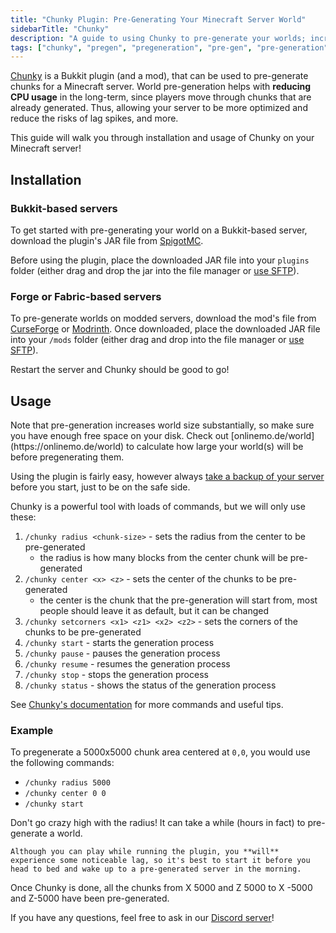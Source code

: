 ---
title: "Chunky Plugin: Pre-Generating Your Minecraft Server World"
sidebarTitle: "Chunky"
description: "A guide to using Chunky to pre-generate your worlds; increase performance and reduce server lag."
tags: ["chunky", "pregen", "pregeneration", "pre-gen", "pre-generation", "performance", "lag", "minecraft", "minecraft server", "optimize server", "plugin", "mod"]
---

[Chunky](https://github.com/pop4959/Chunky) is a Bukkit plugin (and a mod), that
can be used to pre-generate chunks for a Minecraft server. World
pre-generation helps with **reducing CPU usage** in the long-term, since players
move through chunks that are already generated. Thus, allowing your server to be more optimized and reduce the risks of lag spikes, and more.

This guide will walk you through installation and usage of Chunky on your Minecraft server!

## Installation

### Bukkit-based servers

To get started with pre-generating your world on a Bukkit-based server, download the plugin's JAR file from [SpigotMC](https://www.spigotmc.org/resources/chunky.81534/).

Before using the plugin, place the downloaded JAR file into your `plugins` folder (either drag and drop the jar into the file manager or [use SFTP](../../lime/importing-files)).

### Forge or Fabric-based servers

To pre-generate worlds on modded servers, download the mod's file from [CurseForge](https://www.curseforge.com/minecraft/mc-mods/chunky-pregenerator-forge) or [Modrinth](https://modrinth.com/mod/chunky). Once downloaded, place the downloaded JAR file into your `/mods` folder (either drag and drop into the file manager or [use SFTP](../../lime/importing-files)).

Restart the server and Chunky should be good to go!

## Usage

<Warning>
    Note that pre-generation increases world size substantially, so make sure you have enough free space on your disk. Check out [onlinemo.de/world](https://onlinemo.de/world) to calculate how large your world(s) will be before pregenerating them.
</Warning>

Using the plugin is fairly easy, however always [take a backup of your server](../../lime/backups) before you start, just to be on the safe side.

Chunky is a powerful tool with loads of commands, but we will only use these:

1. `/chunky radius <chunk-size>` - sets the radius from the center to be pre-generated
    - the radius is how many blocks from the center chunk will be pre-generated
2. `/chunky center <x> <z>` - sets the center of the chunks to be pre-generated
    - the center is the chunk that the pre-generation will start from, most people should leave it as default, but it can be changed
3. `/chunky setcorners <x1> <z1> <x2> <z2>` - sets the corners of the chunks to be pre-generated
4. `/chunky start` - starts the generation process
5. `/chunky pause` - pauses the generation process
6. `/chunky resume` - resumes the generation process
7. `/chunky stop` - stops the generation process
8. `/chunky status` - shows the status of the generation process

See [Chunky's documentation](https://github.com/pop4959/Chunky/wiki) for more commands and useful tips.

### Example

To pregenerate a 5000x5000 chunk area centered at `0,0`, you would use the following commands:

- `/chunky radius 5000`
- `/chunky center 0 0`
- `/chunky start`

<Warning>
    Don't go crazy high with the radius! It can take a while (hours in fact) to pre-generate a world.

    Although you can play while running the plugin, you **will** experience some noticeable lag, so it's best to start it before you head to bed and wake up to a pre-generated server in the morning.
</Warning>

Once Chunky is done, all the chunks from X 5000 and Z 5000 to X -5000 and Z-5000 have been pre-generated.

If you have any questions, feel free to ask in our [Discord server](https://berrybyte.net/discord)!